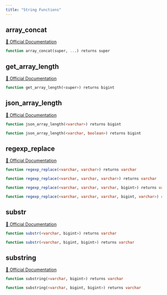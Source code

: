 ```yaml
---
title: "String Functions"
---
```


## array_concat
[🔗 Official Documentation](#)

```sql
function array_concat(super, ...) returns super
```


## get_array_length
[🔗 Official Documentation](#)

```sql
function get_array_length(<super>) returns bigint
```


## json_array_length
[🔗 Official Documentation](#)

```sql
function json_array_length(<varchar>) returns bigint
```


```sql
function json_array_length(<varchar, boolean>) returns bigint
```


## regexp_replace
[🔗 Official Documentation](#)

```sql
function regexp_replace(<varchar, varchar>) returns varchar
```


```sql
function regexp_replace(<varchar, varchar, varchar>) returns varchar
```


```sql
function regexp_replace(<varchar, varchar, varchar, bigint>) returns varchar
```


```sql
function regexp_replace(<varchar, varchar, varchar, bigint, varchar>) returns varchar
```


## substr
[🔗 Official Documentation](#)

```sql
function substr(<varchar, bigint>) returns varchar
```


```sql
function substr(<varchar, bigint, bigint>) returns varchar
```


## substring
[🔗 Official Documentation](#)

```sql
function substring(<varchar, bigint>) returns varchar
```


```sql
function substring(<varchar, bigint, bigint>) returns varchar
```



